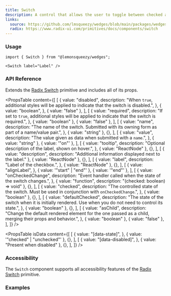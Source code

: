 ```yaml
---
title: Switch
description: A control that allows the user to toggle between checked and not checked.
links:
  source: https://github.com/lmsqueezy/wedges/blob/main/packages/wedges/src/components/Switch/Switch.tsx
  radix: https://www.radix-ui.com/primitives/docs/components/switch
---
```


<PreviewComponent name="switch/preview" />

### Usage

```tsx
import { Switch } from "@lemonsqueezy/wedges";
```

```tsx showLineNumbers
<Switch label="Label" />
```

### API Reference

Extends the <a href="https://www.radix-ui.com/primitives/docs/components/switch" rel="nofollow noreferrer" target="_blank">Radix Switch</a> primitive and includes all of its props.

<PropsTable
  content={[
    [
      {
        value: "disabled",
        description:
          "When `true`, additional styles will be applied to indicate that the switch is disabled.",
      },
      {
        value: "boolean",
      },
      { value: "false" },
    ],
    [
      {
        value: "required",
        description:
          "If set to `true`, additional styles will be applied to indicate that the switch is required.",
      },
      { value: "boolean" },
      { value: "false" },
    ],
    [
      {
        value: "name",
        description:
          "The name of the switch. Submitted with its owning form as part of a name/value pair.",
      },
      { value: "string" },
      {},
    ],
    [
      {
        value: "value",
        description: "The value given as data when submitted with a `name`.",
      },
      { value: "string" },
      { value: '"on"' },
    ],
    [
      {
        value: "tooltip",
        description: "Optional description of the label, shown on hover.",
      },
      { value: "ReactNode" },
      {},
    ],
    [
      { value: "description", description: "Additional information displayed next to the label." },
      { value: "ReactNode" },
      {},
    ],
    [
      {
        value: "label",
        description: "Label of the checkbox.",
      },
      { value: "ReactNode" },
      {},
    ],
    [
      {
        value: "alignLabel",
      },
      { value: '"start" | "end"' },
      { value: '"end"' },
    ],
    [
      {
        value: "onCheckedChange",
        description: "Event handler called when the state of the switch changes.",
      },
      { value: "function", description: "(checked: boolean) => void" },
      {},
    ],
    [
      {
        value: "checked",
        description:
          "The controlled state of the switch. Must be used in conjunction with `onCheckedChange`.",
      },
      { value: "boolean" },
      {},
    ],
    [
      {
        value: "defaultChecked",
        description:
          "The state of the switch when it is initially rendered. Use when you do not need to control its state.",
      },
      { value: "boolean" },
      {},
    ],
    [
      {
        value: "asChild",
        description:
          "Change the default rendered element for the one passed as a child, merging their props and behavior.",
      },
      { value: "boolean" },
      { value: "false" },
    ],
  ]}
/>

<PropsTable
  isData
  content={[
    [
      {
        value: "[data-state]",
      },
      { value: '"checked" | "unchecked"' },
      {},
    ],
    [
      {
        value: "[data-disabled]",
      },
      { value: "Present when disabled" },
      {},
    ],
  ]}
/>

### Accessibility

The `Switch` component supports all accessibility features of the <a href="https://www.radix-ui.com/primitives/docs/components/switch#accessibility" target="_blank" rel="nofollow noreferrer">Radix Switch</a> primitive.

### Examples

<PreviewComponent name="switch/example-1" />
